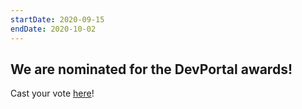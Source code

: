 ```yaml
---
startDate: 2020-09-15
endDate: 2020-10-02
---
```


## We are nominated for the DevPortal awards!

Cast your vote [here](https://devportalawards.org/contact/voting_form)!
